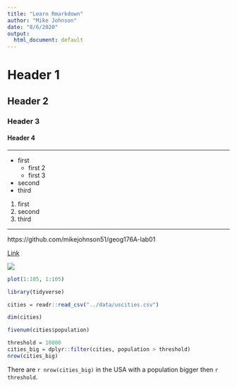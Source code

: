 ```yaml
---
title: "Learn Rmarkdown"
author: "Mike Johnson"
date: "8/6/2020"
output:
  html_document: default
---
```


# Header 1
## Header 2
### Header 3 
#### Header 4

*******

- first 
    - first 2
    - first 3
- second 
- third

1. first
2. second
3. third 

********

https://github.com/mikejohnson51/geog176A-lab01

[Link](https://github.com/mikejohnson51/geog176A-lab01)

![](../img/rmarkdownflow.png)

```r
plot(1:105, 1:105)
```
```r
library(tidyverse)
```

```r
cities = readr::read_csv("../data/uscities.csv")

dim(cities)

fivenum(cities$population)
```

```r
threshold = 10000
cities_big = dplyr::filter(cities, population > threshold)
nrow(cities_big)
```


There are `r nrow(cities_big)` in the USA with a population bigger then `r threshold`.
